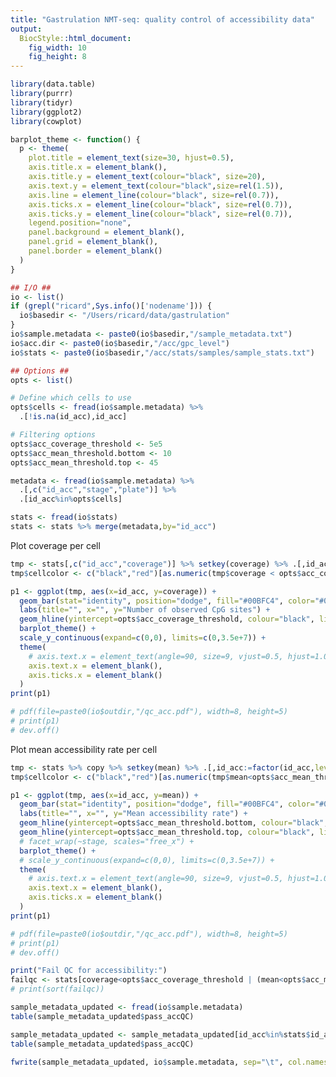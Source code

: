 ```yaml
---
title: "Gastrulation NMT-seq: quality control of accessibility data"
output: 
  BiocStyle::html_document: 
    fig_width: 10
    fig_height: 8
---
```


```r
library(data.table)
library(purrr)
library(tidyr)
library(ggplot2)
library(cowplot)
```


```r
barplot_theme <- function() {
  p <- theme(
    plot.title = element_text(size=30, hjust=0.5),
    axis.title.x = element_blank(),
    axis.title.y = element_text(colour="black", size=20),
    axis.text.y = element_text(colour="black",size=rel(1.5)),
    axis.line = element_line(colour="black", size=rel(0.7)),
    axis.ticks.x = element_line(colour="black", size=rel(0.7)),
    axis.ticks.y = element_line(colour="black", size=rel(0.7)),
    legend.position="none",
    panel.background = element_blank(),
    panel.grid = element_blank(),
    panel.border = element_blank()
  )
}
```

```r

## I/O ##
io <- list()
if (grepl("ricard",Sys.info()['nodename'])) {
  io$basedir <- "/Users/ricard/data/gastrulation"
}
io$sample.metadata <- paste0(io$basedir,"/sample_metadata.txt")
io$acc.dir <- paste0(io$basedir,"/acc/gpc_level")
io$stats <- paste0(io$basedir,"/acc/stats/samples/sample_stats.txt")

## Options ##
opts <- list()

# Define which cells to use
opts$cells <- fread(io$sample.metadata) %>% 
  .[!is.na(id_acc),id_acc]

# Filtering options
opts$acc_coverage_threshold <- 5e5
opts$acc_mean_threshold.bottom <- 10
opts$acc_mean_threshold.top <- 45
```

<!-- Load sample metadata -->
```r
metadata <- fread(io$sample.metadata) %>%
  .[,c("id_acc","stage","plate")] %>%
  .[id_acc%in%opts$cells]
```

<!-- Load statistics -->
```r
stats <- fread(io$stats)
stats <- stats %>% merge(metadata,by="id_acc")
```

<!-- Plot QC  -->

Plot coverage per cell
```r
tmp <- stats[,c("id_acc","coverage")] %>% setkey(coverage) %>% .[,id_acc:=factor(id_acc,levels=id_acc)]
tmp$cellcolor <- c("black","red")[as.numeric(tmp$coverage < opts$acc_coverage_threshold)+1]

p1 <- ggplot(tmp, aes(x=id_acc, y=coverage)) +
  geom_bar(stat="identity", position="dodge", fill="#00BFC4", color="#00BFC4") +
  labs(title="", x="", y="Number of observed CpG sites") +
  geom_hline(yintercept=opts$acc_coverage_threshold, colour="black", linetype="dashed") +
  barplot_theme() +
  scale_y_continuous(expand=c(0,0), limits=c(0,3.5e+7)) +
  theme(
    # axis.text.x = element_text(angle=90, size=9, vjust=0.5, hjust=1.0, color=tmp$cellcolor)
    axis.text.x = element_blank(),
    axis.ticks.x = element_blank()
  )
print(p1)

# pdf(file=paste0(io$outdir,"/qc_acc.pdf"), width=8, height=5)
# print(p1)
# dev.off()
```

Plot mean accessibility rate per cell
```r
tmp <- stats %>% copy %>% setkey(mean) %>% .[,id_acc:=factor(id_acc,levels=id_acc)]
tmp$cellcolor <- c("black","red")[as.numeric(tmp$mean<opts$acc_mean_threshold.bottom | tmp$mean>opts$acc_mean_threshold.top)+1]

p1 <- ggplot(tmp, aes(x=id_acc, y=mean)) +
  geom_bar(stat="identity", position="dodge", fill="#00BFC4", color="#00BFC4") +
  labs(title="", x="", y="Mean accessibility rate") +
  geom_hline(yintercept=opts$acc_mean_threshold.bottom, colour="black", linetype="dashed") +
  geom_hline(yintercept=opts$acc_mean_threshold.top, colour="black", linetype="dashed") +
  # facet_wrap(~stage, scales="free_x") +
  barplot_theme() +
  # scale_y_continuous(expand=c(0,0), limits=c(0,3.5e+7)) +
  theme(
    # axis.text.x = element_text(angle=90, size=9, vjust=0.5, hjust=1.0, color=tmp$cellcolor)
    axis.text.x = element_blank(),
    axis.ticks.x = element_blank()
  )
print(p1)

# pdf(file=paste0(io$outdir,"/qc_acc.pdf"), width=8, height=5)
# print(p1)
# dev.off()
```

```r
print("Fail QC for accessibility:")
failqc <- stats[coverage<opts$acc_coverage_threshold | (mean<opts$acc_mean_threshold.bottom) | mean>opts$acc_mean_threshold.top,id_acc]
# print(sort(failqc))
```

<!-- Update sample metadata file -->
```r
sample_metadata_updated <- fread(io$sample.metadata)
table(sample_metadata_updated$pass_accQC)

sample_metadata_updated <- sample_metadata_updated[id_acc%in%stats$id_acc, pass_accQC:=ifelse(id_acc%in%failqc,F,T)]
table(sample_metadata_updated$pass_accQC)

fwrite(sample_metadata_updated, io$sample.metadata, sep="\t", col.names=T, row.names=F, quote=F, na="NA")
```

